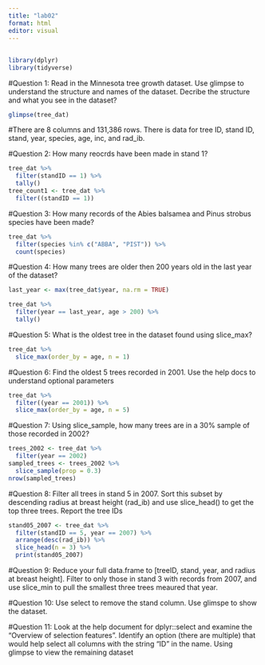 ```yaml
---
title: "lab02"
format: html
editor: visual
---
```


## 

```r
library(dplyr)
library(tidyverse)
```
#Question 1: Read in the Minnesota tree growth dataset. Use glimpse to understand the structure and names of the dataset. Decribe the structure and what you see in the dataset?

```r
glimpse(tree_dat)
```
#There are 8 columns and 131,386 rows. There is data for tree ID, stand ID, stand, year, species, age, inc, and rad_ib.

#Question 2: How many reocrds have been made in stand 1?
```r
tree_dat %>%
  filter(standID == 1) %>%
  tally()
tree_count1 <- tree_dat %>%
  filter((standID == 1))
```


#Question 3: How many records of the Abies balsamea and Pinus strobus species have been made?
```r
tree_dat %>%
  filter(species %in% c("ABBA", "PIST")) %>%
  count(species)
```


#Question 4: How many trees are older then 200 years old in the last year of the dataset?
```r
last_year <- max(tree_dat$year, na.rm = TRUE)

tree_dat %>%
  filter(year == last_year, age > 200) %>%
  tally()
```


#Question 5: What is the oldest tree in the dataset found using slice_max?
```r
tree_dat %>%
  slice_max(order_by = age, n = 1)
```

#Question 6: Find the oldest 5 trees recorded in 2001. Use the help docs to understand optional parameters
```r
tree_dat %>%
  filter((year == 2001)) %>%
  slice_max(order_by = age, n = 5)

```


#Question 7: Using slice_sample, how many trees are in a 30% sample of those recorded in 2002?
```r
trees_2002 <- tree_dat %>%
  filter(year == 2002)
sampled_trees <- trees_2002 %>%
  slice_sample(prop = 0.3)
nrow(sampled_trees)
```


#Question 8: Filter all trees in stand 5 in 2007. Sort this subset by descending radius at breast height (rad_ib) and use slice_head() to get the top three trees. Report the tree IDs
```r
stand05_2007 <- tree_dat %>%
  filter(standID == 5, year == 2007) %>%
  arrange(desc(rad_ib)) %>%
  slice_head(n = 3) %>%
  print(stand05_2007)
```


#Question 9: Reduce your full data.frame to [treeID, stand, year, and radius at breast height]. Filter to only those in stand 3 with records from 2007, and use slice_min to pull the smallest three trees meaured that year.

#Question 10: Use select to remove the stand column. Use glimspe to show the dataset.

#Question 11: Look at the help document for dplyr::select and examine the “Overview of selection features”. Identify an option (there are multiple) that would help select all columns with the string “ID” in the name. Using glimpse to view the remaining dataset